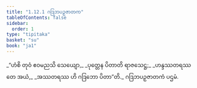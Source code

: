 ```yaml
---
title: "1.12.1 ဂဒြဘပဉှဇာတက"
tableOfContents: false
sidebar:
  order: 1
type: "tipitaka"
basket: "su"
book: "ja1"
---
```



<DynamicBreadcrumb />

<Division number="111" book="ja1">

<Paragraph number="247" type="verses" book="ja1">
_“ဟံစိ တုဝံ ဧဝမညသိ သေယျော,_  
_ပုတ္တေန ပိတာတိ ရာဇသေဋ္ဌ;_  
_ဟန္ဒဿတရဿ တေ အယံ,_  
_အဿတရဿ ဟိ ဂဒြဘော ပိတာ”တိ._  


</Paragraph>
</Division>

<Paragraph number="248" type="center" book="ja1">
ဂဒြဘပဉှဇာတကံ ပဌမံ.
</Paragraph>